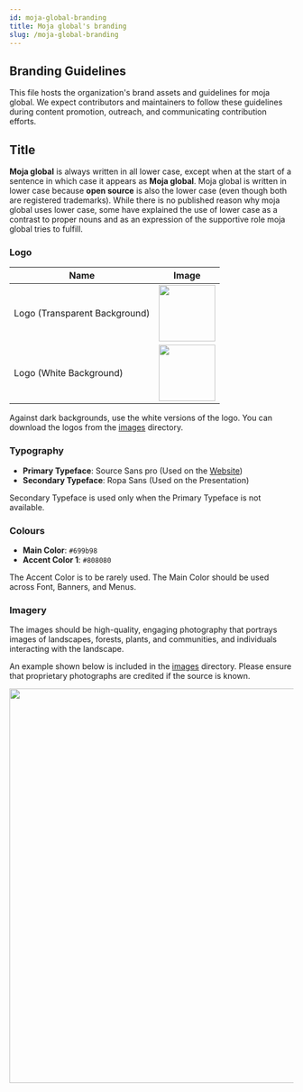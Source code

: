 ```yaml
---
id: moja-global-branding
title: Moja global's branding
slug: /moja-global-branding
---
```


## Branding Guidelines

This file hosts the organization's brand assets and guidelines for moja global. We expect contributors and maintainers to follow these guidelines during content promotion, outreach, and communicating contribution efforts.

## Title

**Moja global** is always written in all lower case, except when at the start of a sentence in which case it appears as **Moja global**. Moja global is written in lower case because **open source** is also the lower case (even though both are registered trademarks). While there is no published reason why moja global uses lower case, some have explained the use of lower case as a contrast to proper nouns and as an expression of the supportive role moja global tries to fulfill.

### Logo

| Name | Image |
| --- | --- |
| Logo (Transparent Background) | <img src="/img/moja-global-logo-transparent-background.png" width="100"/> |
| Logo (White Background) | <img src="/img/moja-global-logo-white-background.png" width="100"/> |

Against dark backgrounds, use the white versions of the logo. You can download the logos from the [images](https://github.com/moja-global/About_moja_global/blob/master/images) directory.

### Typography

- **Primary Typeface**: Source Sans pro (Used on the [Website](https://moja.global/))
- **Secondary Typeface**: Ropa Sans (Used on the Presentation)

Secondary Typeface is used only when the Primary Typeface is not available.

### Colours

- **Main Color**: `#699b98`
- **Accent Color 1**: `#808080`

The Accent Color is to be rarely used. The Main Color should be used across Font, Banners, and Menus.

### Imagery

The images should be high-quality, engaging photography that portrays images of landscapes, forests, plants, and communities, and individuals interacting with the landscape.

An example shown below is included in the [images](https://github.com/moja-global/About_moja_global/blob/master/images) directory. Please ensure that proprietary photographs are credited if the source is known.

<img src="/img/moja-global-banner.png" width="700" />
